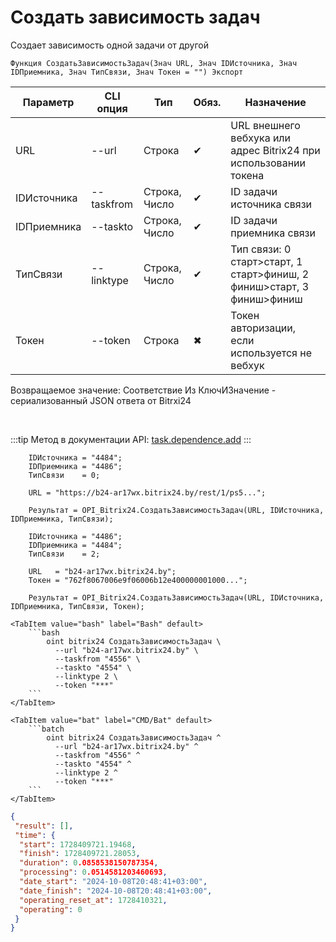 ﻿---
sidebar_position: 23
---


# Создать зависимость задач
 Создает зависимость одной задачи от другой



`Функция СоздатьЗависимостьЗадач(Знач URL, Знач IDИсточника, Знач IDПриемника, Знач ТипСвязи, Знач Токен = "") Экспорт`

  | Параметр | CLI опция | Тип | Обяз. | Назначение |
  |-|-|-|-|-|
  | URL | --url | Строка | &#x2714; | URL внешнего вебхука или адрес Bitrix24 при использовании токена |
  | IDИсточника | --taskfrom | Строка, Число | &#x2714; | ID задачи источника связи |
  | IDПриемника | --taskto | Строка, Число | &#x2714; | ID задачи приемника связи |
  | ТипСвязи | --linktype | Строка, Число | &#x2714; | Тип связи: 0 старт>старт, 1 старт>финиш, 2 финиш>старт, 3 финиш>финиш |
  | Токен | --token | Строка | &#x2716; | Токен авторизации, если используется не вебхук |

  
  Возвращаемое значение:   Соответствие Из КлючИЗначение - сериализованный JSON ответа от Bitrxi24

<br/>

:::tip
Метод в документации API: [task.dependence.add](https://dev.1c-bitrix.ru/rest_help/tasks/task/dependence/task_dependence_add.php)
:::
<br/>



```bsl title="Пример использования для 1С:Предприятие/OneScript"
    IDИсточника = "4484";
    IDПриемника = "4486";
    ТипСвязи    = 0;

    URL = "https://b24-ar17wx.bitrix24.by/rest/1/ps5...";

    Результат = OPI_Bitrix24.СоздатьЗависимостьЗадач(URL, IDИсточника, IDПриемника, ТипСвязи);

    IDИсточника = "4486";
    IDПриемника = "4484";
    ТипСвязи    = 2;

    URL   = "b24-ar17wx.bitrix24.by";
    Токен = "762f8067006e9f06006b12e400000001000...";

    Результат = OPI_Bitrix24.СоздатьЗависимостьЗадач(URL, IDИсточника, IDПриемника, ТипСвязи, Токен);
```
    

 <Tabs>
  
    <TabItem value="bash" label="Bash" default>
        ```bash
            oint bitrix24 СоздатьЗависимостьЗадач \
              --url "b24-ar17wx.bitrix24.by" \
              --taskfrom "4556" \
              --taskto "4554" \
              --linktype 2 \
              --token "***"
        ```
    </TabItem>
  
    <TabItem value="bat" label="CMD/Bat" default>
        ```batch
            oint bitrix24 СоздатьЗависимостьЗадач ^
              --url "b24-ar17wx.bitrix24.by" ^
              --taskfrom "4556" ^
              --taskto "4554" ^
              --linktype 2 ^
              --token "***"
        ```
    </TabItem>
</Tabs>


```json title="Результат"
{
 "result": [],
 "time": {
  "start": 1728409721.19468,
  "finish": 1728409721.28053,
  "duration": 0.0858538150787354,
  "processing": 0.0514581203460693,
  "date_start": "2024-10-08T20:48:41+03:00",
  "date_finish": "2024-10-08T20:48:41+03:00",
  "operating_reset_at": 1728410321,
  "operating": 0
 }
}
```
